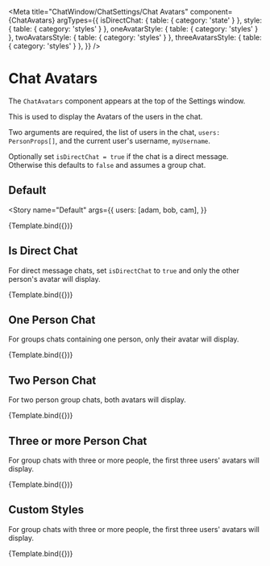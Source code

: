 

<Meta
  title="ChatWindow/ChatSettings/Chat Avatars"
  component={ChatAvatars}
  argTypes={{
    isDirectChat: { table: { category: 'state' } },
    style: { table: { category: 'styles' } },
    oneAvatarStyle: { table: { category: 'styles' } },
    twoAvatarsStyle: { table: { category: 'styles' } },
    threeAvatarsStyle: { table: { category: 'styles' } },
  }}
/>


# Chat Avatars

The `ChatAvatars` component appears at the top of the Settings window.

This is used to display the Avatars of the users in the chat.

Two arguments are required, the list of users in the chat, `users: PersonProps[]`, and the current user's username, `myUsername`.

Optionally set `isDirectChat = true` if the chat is a direct message. Otherwise this defaults to `false` and assumes a group chat.

## Default

<Story
  name="Default"
  args={{
    users: [adam, bob, cam],
  }}
>
  {Template.bind({})}
</Story>

<ArgsTable story="Default" />

## Is Direct Chat

For direct message chats, set `isDirectChat` to `true` and only the other person's avatar will display.

<Canvas>
  <Story
    name="Is Direct Chat"
    args={{
      users: [adam, bob],
      myUsername: adam.username,
      isDirectChat: true,
    }}
  >
    {Template.bind({})}
  </Story>
</Canvas>

## One Person Chat

For groups chats containing one person, only their avatar will display.

<Canvas>
  <Story
    name="One Person"
    args={{
      users: [adam],
      myUsername: adam.username,
    }}
  >
    {Template.bind({})}
  </Story>
</Canvas>

## Two Person Chat

For two person group chats, both avatars will display.

<Canvas>
  <Story
    name="Two People"
    args={{
      users: [adam, bob],
      myUsername: adam.username,
    }}
  >
    {Template.bind({})}
  </Story>
</Canvas>

## Three or more Person Chat

For group chats with three or more people, the first three users' avatars will display.

<Canvas>
  <Story
    name="Three People"
    args={{
      users: [adam, bob, cam],
      myUsername: adam.username,
    }}
  >
    {Template.bind({})}
  </Story>
</Canvas>

## Custom Styles

For group chats with three or more people, the first three users' avatars will display.

<Canvas>
  <Story
    name="Custom Styles"
    args={{
      users: [adam, bob, cam],
      myUsername: adam.username,
      style: { border: '2px solid orange' },
      threeAvatarsStyle: {
        avatarOne: { border: '2px solid red' },
        avatarTwo: { border: '2px solid blue' },
        avatarThree: { border: '2px solid green' },
      },
    }}
  >
    {Template.bind({})}
  </Story>
</Canvas>
